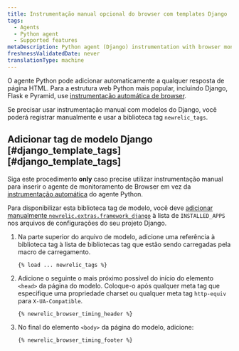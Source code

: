 ```yaml
---
title: Instrumentação manual opcional do browser com templates Django
tags:
  - Agents
  - Python agent
  - Supported features
metaDescription: Python agent (Django) instrumentation with browser monitoring.
freshnessValidatedDate: never
translationType: machine
---
```


O agente Python pode adicionar automaticamente <InlinePopover type="browser" />a qualquer resposta de página HTML. Para a estrutura web Python mais popular, incluindo Django, Flask e Pyramid, use [instrumentação automática de browser](/docs/agents/python-agent/supported-features/page-load-timing-python).

Se precisar usar instrumentação manual com modelos do Django, você poderá registrar manualmente e usar a biblioteca tag `newrelic_tags`.

## Adicionar tag de modelo Django [#django\_template\_tags][#django_template_tags]

Siga este procedimento <DNT>**only**</DNT> caso precise utilizar instrumentação manual para inserir o agente de monitoramento de Browser em vez da [instrumentação automática](/docs/agents/python-agent/supported-features/page-load-timing-python) do agente Python.

Para disponibilizar esta biblioteca tag de modelo, você deve [adicionar manualmente `newrelic.extras.framework_django`](/docs/release-notes/agent-release-notes/python-release-notes/python-agent-110192) à lista de `INSTALLED_APPS` nos arquivos de configurações do seu projeto Django.

1. Na parte superior do arquivo de modelo, adicione uma referência à biblioteca tag à lista de bibliotecas tag que estão sendo carregadas pela macro de carregamento.

   ```django
   {% load ... newrelic_tags %}
   ```

2. Adicione o seguinte o mais próximo possível do início do elemento `<head>` da página do modelo. Coloque-o após qualquer meta tag que especifique uma propriedade charset ou qualquer meta tag `http-equiv` para `X-UA-Compatible`.

   ```django
   {% newrelic_browser_timing_header %}
   ```

3. No final do elemento `<body>` da página do modelo, adicione:

   ```django
   {% newrelic_browser_timing_footer %}
   ```
